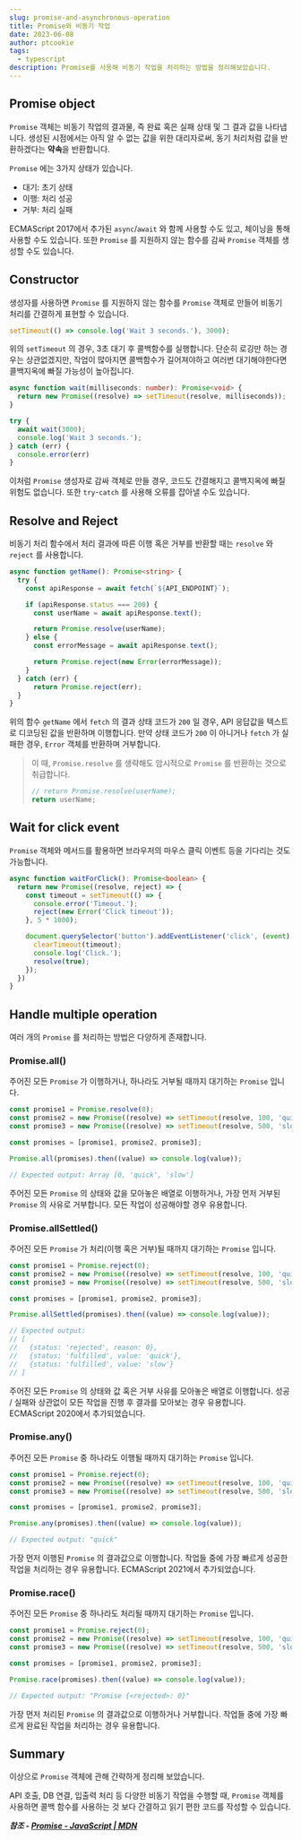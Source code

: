 ```yaml
---
slug: promise-and-asynchronous-operation
title: Promise와 비동기 작업
date: 2023-06-08
author: ptcookie
tags:
  - typescript
description: Promise를 사용해 비동기 작업을 처리하는 방법을 정리해보았습니다.
---
```


## Promise object

`Promise` 객체는 비동기 작업의 결과물, 즉 완료 혹은 실패 상태 및 그 결과 값을 나타냅니다.
생성된 시점에서는 아직 알 수 없는 값을 위한 대리자로써, 동기 처리처럼 값을 반환하겠다는 **약속**을 반환합니다.

`Promise` 에는 3가지 상태가 있습니다.

- 대기: 초기 상태
- 이행: 처리 성공
- 거부: 처리 실패

ECMAScript 2017에서 추가된 `async`/`await` 와 함께 사용할 수도 있고, 체이닝을 통해 사용할 수도 있습니다.
또한 `Promise` 를 지원하지 않는 함수를 감싸 `Promise` 객체를 생성할 수도 있습니다.

## Constructor

생성자를 사용하면 `Promise` 를 지원하지 않는 함수를 `Promise` 객체로 만들어 비동기 처리를 간결하게 표현할 수 있습니다.

```typescript
setTimeout(() => console.log('Wait 3 seconds.'), 3000);
```

위의 `setTimeout` 의 경우, 3초 대기 후 콜백함수를 실행합니다.
단순히 로깅만 하는 경우는 상관없겠지만, 작업이 많아지면 콜백함수가 길어져야하고 여러번 대기해야한다면 콜백지옥에 빠질 가능성이 높아집니다.

```typescript
async function wait(milliseconds: number): Promise<void> {
  return new Promise((resolve) => setTimeout(resolve, milliseconds));
}

try {
  await wait(3000);
  console.log('Wait 3 seconds.');
} catch (err) {
  console.error(err)
}
```

이처럼 `Promise` 생성자로 감싸 객체로 만들 경우, 코드도 간결해지고 콜백지옥에 빠질 위험도 없습니다.
또한 `try`-`catch` 를 사용해 오류를 잡아낼 수도 있습니다.

## Resolve and Reject

비동기 처리 함수에서 처리 결과에 따른 이행 혹은 거부를 반환할 때는 `resolve` 와 `reject` 를 사용합니다.

```typescript
async function getName(): Promise<string> {
  try {
    const apiResponse = await fetch(`${API_ENDPOINT}`);

    if (apiResponse.status === 200) {
      const userName = await apiResponse.text();

      return Promise.resolve(userName);
    } else {
      const errorMessage = await apiResponse.text();

      return Promise.reject(new Error(errorMessage));
    }
  } catch (err) {
      return Promise.reject(err);
  }
}
```

위의 함수 `getName` 에서 `fetch` 의 결과 상태 코드가 `200` 일 경우, API 응답값을 텍스트로 디코딩된 값을 반환하며 이행합니다.
만약 상태 코드가 `200` 이 아니거나 `fetch` 가 실패한 경우, `Error` 객체를 반환하며 거부합니다.

> 이 때, `Promise.resolve` 를 생략해도 암시적으로 `Promise` 를 반환하는 것으로 취급합니다.
>
> ```typescript
> // return Promise.resolve(userName);
> return userName;
> ```

## Wait for click event

`Promise` 객체와 메서드를 활용하면 브라우저의 마우스 클릭 이벤트 등을 기다리는 것도 가능합니다.

```typescript
async function waitForClick(): Promise<boolean> {
  return new Promise((resolve, reject) => {
    const timeout = setTimeout(() => {
      console.error('Timeout.');
      reject(new Error('Click timeout'));
    }, 5 * 1000);

    document.querySelector('button').addEventListener('click', (event) => {
      clearTimeout(timeout);
      console.log('Click.');
      resolve(true);
    });
  })
}
```

## Handle multiple operation

여러 개의 `Promise` 를 처리하는 방법은 다양하게 존재합니다.

### Promise.all()

주어진 모든 `Promise` 가 이행하거나, 하나라도 거부될 때까지 대기하는 `Promise` 입니다.

```typescript
const promise1 = Promise.resolve(0);
const promise2 = new Promise((resolve) => setTimeout(resolve, 100, 'quick'));
const promise3 = new Promise((resolve) => setTimeout(resolve, 500, 'slow'));

const promises = [promise1, promise2, promise3];

Promise.all(promises).then((value) => console.log(value));

// Expected output: Array [0, 'quick', 'slow']
```

주어진 모든 `Promise` 의 상태와 값을 모아놓은 배열로 이행하거나, 가장 먼저 거부된 `Promise` 의 사유로 거부합니다.
모든 작업이 성공해야할 경우 유용합니다.

### Promise.allSettled()

주어진 모든 `Promise` 가 처리(이행 혹은 거부)될 때까지 대기하는 `Promise` 입니다.

```typescript
const promise1 = Promise.reject(0);
const promise2 = new Promise((resolve) => setTimeout(resolve, 100, 'quick'));
const promise3 = new Promise((resolve) => setTimeout(resolve, 500, 'slow'));

const promises = [promise1, promise2, promise3];

Promise.allSettled(promises).then((value) => console.log(value));

// Expected output:
// [
//   {status: 'rejected', reason: 0},
//   {status: 'fulfilled', value: 'quick'},
//   {status: 'fulfilled', value: 'slow'}
// ]
```

주어진 모든 `Promise` 의 상태와 값 혹은 거부 사유를 모아놓은 배열로 이행합니다.
성공 / 실패와 상관없이 모든 작업을 진행 후 결과를 모아보는 경우 유용합니다.
ECMAScript 2020에서 추가되었습니다.

### Promise.any()

주어진 모든 `Promise` 중 하나라도 이행될 때까지 대기하는 `Promise` 입니다.

```typescript
const promise1 = Promise.reject(0);
const promise2 = new Promise((resolve) => setTimeout(resolve, 100, 'quick'));
const promise3 = new Promise((resolve) => setTimeout(resolve, 500, 'slow'));

const promises = [promise1, promise2, promise3];

Promise.any(promises).then((value) => console.log(value));

// Expected output: "quick"
```

가장 먼저 이행된 `Promise` 의 결과값으로 이행합니다.
작업들 중에 가장 빠르게 성공한 작업을 처리하는 경우 유용합니다.
ECMAScript 2021에서 추가되었습니다.

### Promise.race()

주어진 모든 `Promise` 중 하나라도 처리될 때까지 대기하는 `Promise` 입니다.

```typescript
const promise1 = Promise.reject(0);
const promise2 = new Promise((resolve) => setTimeout(resolve, 100, 'quick'));
const promise3 = new Promise((resolve) => setTimeout(resolve, 500, 'slow'));

const promises = [promise1, promise2, promise3];

Promise.race(promises).then((value) => console.log(value));

// Expected output: "Promise {<rejected>: 0}"
```

가장 먼저 처리된 `Promise` 의 결과값으로 이행하거나 거부합니다.
작업들 중에 가장 빠르게 완료된 작업을 처리하는 경우 유용합니다.

## Summary

이상으로 `Promise` 객체에 관해 간략하게 정리해 보았습니다.

API 호출, DB 연결, 입출력 처리 등 다양한 비동기 작업을 수행할 때,
`Promise` 객체를 사용하면 콜백 함수를 사용하는 것 보다 간결하고 읽기 편한 코드를 작성할 수 있습니다.

**_참조 - [Promise - JavaScript | MDN](https://developer.mozilla.org/ko/docs/Web/JavaScript/Reference/Global_Objects/Promise)_**
